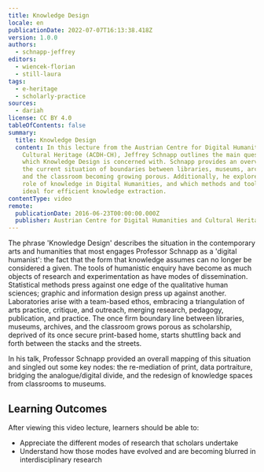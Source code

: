 ```yaml
---
title: Knowledge Design
locale: en
publicationDate: 2022-07-07T16:13:38.418Z
version: 1.0.0
authors:
  - schnapp-jeffrey
editors:
  - wiencek-florian
  - still-laura
tags:
  - e-heritage
  - scholarly-practice
sources:
  - dariah
license: CC BY 4.0
tableOfContents: false
summary:
  title: Knowledge Design
  content: In this lecture from the Austrian Centre for Digital Humanities and
    Cultural Heritage (ACDH-CH), Jeffrey Schnapp outlines the main questions
    which Knowledge Design is concerned with. Schnapp provides an overview of
    the current situation of boundaries between libraries, museums, archives,
    and the classroom becoming growing porous. Additionally, he explores the
    role of knowledge in Digital Humanities, and which methods and tools are
    ideal for efficient knowledge extraction.
contentType: video
remote:
  publicationDate: 2016-06-23T00:00:00.000Z
  publisher: Austrian Centre for Digital Humanities and Cultural Heritage (ACDH-CH)
---
```

The phrase 'Knowledge Design' describes the situation in the contemporary arts and humanities that most engages Professor Schnapp as a 'digital humanist': the fact that the form that knowledge assumes can no longer be considered a given. The tools of humanistic enquiry have become as much objects of research and experimentation as have modes of dissemination. Statistical methods press against one edge of the qualitative human sciences; graphic and information design press up against another. Laboratories arise with a team-based ethos, embracing a triangulation of arts practice, critique, and outreach, merging research, pedagogy, publication, and practice. The once firm boundary line between libraries, museums, archives, and the classroom grows porous as scholarship, deprived of its once secure print-based home, starts shuttling back and forth between the stacks and the streets.

In his talk, Professor Schnapp provided an overall mapping of this situation and singled out some key nodes: the re-mediation of print, data portraiture, bridging the analogue/digital divide, and the redesign of knowledge spaces from classrooms to museums.

## Learning Outcomes

After viewing this video lecture, learners should be able to:

* Appreciate the different modes of research that scholars undertake
* Understand how those modes have evolved and are becoming blurred in interdisciplinary research

<VideoCard provider="youtube" id="FttED2UKemY" title="ACDH-CH Lecture 2.1 – Jeffrey Schnapp – Knowledge Design" subtitle="Click here to view" image="images/acdh-logo.png" />

